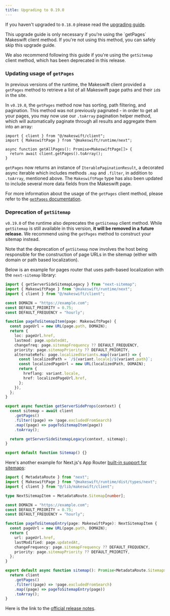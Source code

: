 ```yaml
---
title: Upgrading to 0.19.0
---
```


If you haven't upgraded to `0.18.0` please read the [upgrading guide](/developer/upgrading/0.18.0).

<Warning>
  This upgrade guide is only necessary if you're using the `getPages` Makeswift
  client method. If you're not using this method, you can safely skip this upgrade
  guide.

We also recommend following this guide if you're using the `getSitemap` client
method, which has been deprecated in this release.

</Warning>

### Updating usage of `getPages`

In previous versions of the runtime, the Makeswift client provided a `getPages`
method to retrieve a list of all Makeswift page paths and their `id`s in the site.

In `v0.19.0`, the `getPages` method now has sorting, path filtering, and
pagination. This method was not previously paginated - in order to get all your
pages, you may now use our `.toArray` pagination helper method, which will
automatically paginate through all results and aggregate them into an array:

```tsx get-all-pages.ts
import { client } from "@/makeswift/client";
import { MakeswiftPage } from "@makeswift/runtime/next";

async function getAllPages(): Promise<MakeswiftPage[]> {
  return await client.getPages().toArray();
}
```

`getPages` now returns an instance of `IterablePaginationResult`, a decorated
async iterable which includes methods `.map` and `.filter`, in addition to
`.toArray`, mentioned above. The `MakeswiftPage` type has also been updated to
include several more data fields from the Makeswift page.

For more information about the usage of the `getPages` client method, please
refer to the [`getPages` documentation](/developer/reference/client/get-pages).

### Deprecation of `getSitemap`

`v0.19.0` of the runtime also deprecates the `getSitemap` client method. While
`getSitemap` is still available in this version, **it will be removed in a
future release.** We recommend using the `getPages` method to construct your
sitemap instead.

Note that the deprecation of `getSitemap` now involves the host
being responsible for the construction of page URLs in the sitemap (either with
domain or path based localization).

Below is an example for pages router that uses path-based localization with the
`next-sitemap` library:

```ts pages/sitemap.xml.ts
import { getServerSideSitemapLegacy } from "next-sitemap";
import { MakeswiftPage } from "@makeswift/runtime/next";
import { client } from "@/makeswift/client";

const DOMAIN = "https://example.com";
const DEFAULT_PRIORITY = 0.75;
const DEFAULT_FREQUENCY = "hourly";

function pageToSitemapItem(page: MakeswiftPage) {
  const pageUrl = new URL(page.path, DOMAIN);
  return {
    loc: pageUrl.href,
    lastmod: page.updatedAt,
    changefreq: page.sitemapFrequency ?? DEFAULT_FREQUENCY,
    priority: page.sitemapPriority ?? DEFAULT_PRIORITY,
    alternateRefs: page.localizedVariants.map((variant) => {
      const localizedPath = `/${variant.locale}/${variant.path}`;
      const localizedPageUrl = new URL(localizedPath, DOMAIN);
      return {
        hreflang: variant.locale,
        href: localizedPageUrl.href,
      };
    }),
  };
}

export async function getServerSideProps(context) {
  const sitemap = await client
    .getPages()
    .filter((page) => !page.excludedFromSearch)
    .map((page) => pageToSitemapItem(page))
    .toArray();

  return getServerSideSitemapLegacy(context, sitemap);
}

export default function Sitemap() {}
```

Here's another example for Next.js's App Router [built-in support for
sitemaps](https://nextjs.org/docs/app/api-reference/file-conventions/metadata/sitemap):

```ts app/sitemap.ts
import { MetadataRoute } from "next";
import { MakeswiftPage } from "@makeswift/runtime/dist/types/next";
import { client } from "@/lib/makeswift/client";

type NextSitemapItem = MetadataRoute.Sitemap[number];

const DOMAIN = "https://example.com";
const DEFAULT_PRIORITY = 0.75;
const DEFAULT_FREQUENCY = "hourly";

function pageToSitemapEntry(page: MakeswiftPage): NextSitemapItem {
  const pageUrl = new URL(page.path, DOMAIN);
  return {
    url: pageUrl.href,
    lastModified: page.updatedAt,
    changeFrequency: page.sitemapFrequency ?? DEFAULT_FREQUENCY,
    priority: page.sitemapPriority ?? DEFAULT_PRIORITY,
  };
}

export default async function sitemap(): Promise<MetadataRoute.Sitemap> {
  return client
    .getPages()
    .filter((page) => !page.excludedFromSearch)
    .map((page) => pageToSitemapEntry(page))
    .toArray();
}
```

Here is the link to the [official release notes](https://github.com/makeswift/makeswift/releases/tag/%40makeswift%2Fruntime%400.19.0).
